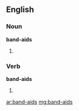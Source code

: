 ==English==

===Noun===
'''band-aids'''

# {{plural of|[[band-aid]]}}

===Verb===
'''band-aids'''

# {{third-person singular of|[[band-aid]]}}

[[ar:band-aids]]
[[mg:band-aids]]